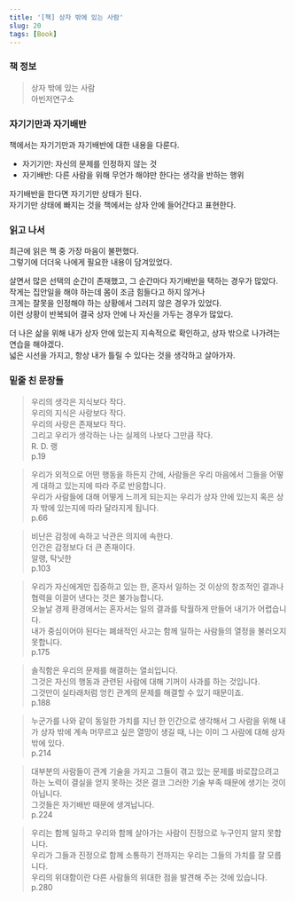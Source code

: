 ```yaml
---
title: '[책] 상자 밖에 있는 사람'
slug: 20
tags: [Book]
---
```


### 책 정보

> 상자 밖에 있는 사람  
> 아빈저연구소
> 

### 자기기만과 자기배반

책에서는 자기기만과 자기배반에 대한 내용을 다룬다.  
- 자기기만: 자신의 문제를 인정하지 않는 것  
- 자기배반: 다른 사람을 위해 무언가 해야만 한다는 생각을 반하는 행위

자기배반을 한다면 자기기만 상태가 된다.  
자기기만 상태에 빠지는 것을 책에서는 상자 안에 들어간다고 표현한다.  

### 읽고 나서

최근에 읽은 책 중 가장 마음이 불편했다.  
그렇기에 더더욱 나에게 필요한 내용이 담겨있었다.  

살면서 많은 선택의 순간이 존재했고, 그 순간마다 자기배반을 택하는 경우가 많았다.  
작게는 집안일을 해야 하는데 몸이 조금 힘들다고 하지 않거나  
크게는 잘못을 인정해야 하는 상황에서 그러지 않은 경우가 있었다.  
이런 상황이 반복되어 결국 상자 안에 나 자신을 가두는 경우가 많았다.  

더 나은 삶을 위해 내가 상자 안에 있는지 지속적으로 확인하고, 상자 밖으로 나가려는 연습을 해야겠다.  
넓은 시선을 가지고, 항상 내가 틀릴 수 있다는 것을 생각하고 살아가자.  

### 밑줄 친 문장들

> 우리의 생각은 지식보다 작다.  
우리의 지식은 사랑보다 작다.  
우리의 사랑은 존재보다 작다.  
그리고 우리가 생각하는 나는 실제의 나보다 그만큼 작다.  
R. D. 랭  
p.19
>

> 우리가 외적으로 어떤 행동을 하든지 간에, 사람들은 우리 마음에서 그들을 어떻게 대하고 있는지에 따라 주로 반응합니다.  
우리가 사람들에 대해 어떻게 느끼게 되는지는 우리가 상자 안에 있는지 혹은 상자 밖에 있는지에 따라 달라지게 됩니다.  
p.66
>

> 비난은 감정에 속하고 낙관은 의지에 속한다.  
인간은 감정보다 더 큰 존재이다.  
알랭, 탁닛한  
p.103
>

> 우리가 자신에게만 집중하고 있는 한, 혼자서 일하는 것 이상의 창조적인 결과나 협력을 이끌어 낸다는 것은 불가능합니다.  
오늘날 경제 환경에서는 혼자서는 일의 결과를 탁월하게 만들어 내기가 어렵습니다.  
내가 중심이어야 된다는 폐쇄적인 사고는 함께 일하는 사람들의 열정을 불러오지 못합니다.  
p.175
> 

> 솔직함은 우리의 문제를 해결하는 열쇠입니다.  
그것은 자신의 행동과 관련된 사람에 대해 기꺼이 사과를 하는 것입니다.  
그것만이 실타래처럼 엉킨 관계의 문제를 해결할 수 있기 때문이죠.  
p.188
> 

> 누군가를 나와 같이 동일한 가치를 지닌 한 인간으로 생각해서 그 사람을 위해 내가 상자 밖에 계속 머무르고 싶은 열망이 생길 때, 나는 이미 그 사람에 대해 상자 밖에 있다.  
p.214
> 

> 대부분의 사람들이 관계 기술을 가지고 그들이 겪고 있는 문제를 바로잡으려고 하는 노력이 결실을 얻지 못하는 것은 결코 그러한 기술 부족 때문에 생기는 것이 아닙니다.  
그것들은 자기배반 때문에 생겨납니다.  
p.224
>

> 우리는 함께 일하고 우리와 함께 살아가는 사람이 진정으로 누구인지 알지 못합니다.  
우리가 그들과 진정으로 함께 소통하기 전까지는 우리는 그들의 가치를 잘 모릅니다.  
우리의 위대함이란 다른 사람들의 위대한 점을 발견해 주는 것에 있습니다.  
p.280
>
